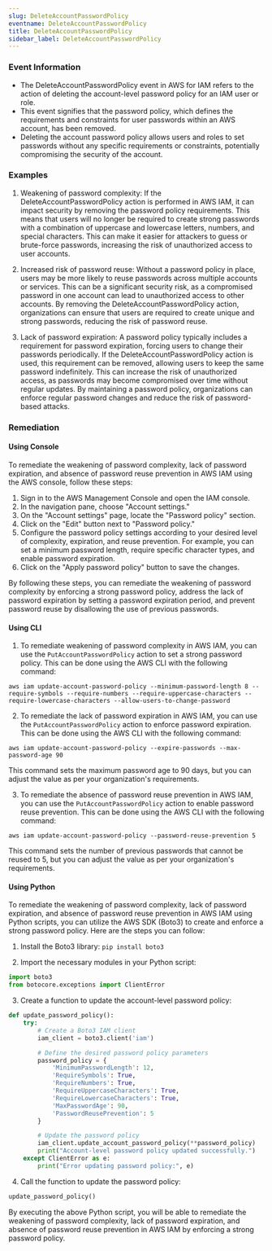```yaml
--- 
slug: DeleteAccountPasswordPolicy
eventname: DeleteAccountPasswordPolicy
title: DeleteAccountPasswordPolicy
sidebar_label: DeleteAccountPasswordPolicy
---
```

                       
### Event Information

- The DeleteAccountPasswordPolicy event in AWS for IAM refers to the action of deleting the account-level password policy for an IAM user or role.
- This event signifies that the password policy, which defines the requirements and constraints for user passwords within an AWS account, has been removed.
- Deleting the account password policy allows users and roles to set passwords without any specific requirements or constraints, potentially compromising the security of the account.


### Examples

1. Weakening of password complexity: If the DeleteAccountPasswordPolicy action is performed in AWS IAM, it can impact security by removing the password policy requirements. This means that users will no longer be required to create strong passwords with a combination of uppercase and lowercase letters, numbers, and special characters. This can make it easier for attackers to guess or brute-force passwords, increasing the risk of unauthorized access to user accounts.

2. Increased risk of password reuse: Without a password policy in place, users may be more likely to reuse passwords across multiple accounts or services. This can be a significant security risk, as a compromised password in one account can lead to unauthorized access to other accounts. By removing the DeleteAccountPasswordPolicy action, organizations can ensure that users are required to create unique and strong passwords, reducing the risk of password reuse.

3. Lack of password expiration: A password policy typically includes a requirement for password expiration, forcing users to change their passwords periodically. If the DeleteAccountPasswordPolicy action is used, this requirement can be removed, allowing users to keep the same password indefinitely. This can increase the risk of unauthorized access, as passwords may become compromised over time without regular updates. By maintaining a password policy, organizations can enforce regular password changes and reduce the risk of password-based attacks.

### Remediation

#### Using Console

To remediate the weakening of password complexity, lack of password expiration, and absence of password reuse prevention in AWS IAM using the AWS console, follow these steps:

1. Sign in to the AWS Management Console and open the IAM console.
2. In the navigation pane, choose "Account settings."
3. On the "Account settings" page, locate the "Password policy" section.
4. Click on the "Edit" button next to "Password policy."
5. Configure the password policy settings according to your desired level of complexity, expiration, and reuse prevention. For example, you can set a minimum password length, require specific character types, and enable password expiration.
6. Click on the "Apply password policy" button to save the changes.

By following these steps, you can remediate the weakening of password complexity by enforcing a strong password policy, address the lack of password expiration by setting a password expiration period, and prevent password reuse by disallowing the use of previous passwords.

#### Using CLI

1. To remediate weakening of password complexity in AWS IAM, you can use the `PutAccountPasswordPolicy` action to set a strong password policy. This can be done using the AWS CLI with the following command:

```
aws iam update-account-password-policy --minimum-password-length 8 --require-symbols --require-numbers --require-uppercase-characters --require-lowercase-characters --allow-users-to-change-password
```

2. To remediate the lack of password expiration in AWS IAM, you can use the `PutAccountPasswordPolicy` action to enforce password expiration. This can be done using the AWS CLI with the following command:

```
aws iam update-account-password-policy --expire-passwords --max-password-age 90
```

This command sets the maximum password age to 90 days, but you can adjust the value as per your organization's requirements.

3. To remediate the absence of password reuse prevention in AWS IAM, you can use the `PutAccountPasswordPolicy` action to enable password reuse prevention. This can be done using the AWS CLI with the following command:

```
aws iam update-account-password-policy --password-reuse-prevention 5
```

This command sets the number of previous passwords that cannot be reused to 5, but you can adjust the value as per your organization's requirements.

#### Using Python

To remediate the weakening of password complexity, lack of password expiration, and absence of password reuse prevention in AWS IAM using Python scripts, you can utilize the AWS SDK (Boto3) to create and enforce a strong password policy. Here are the steps you can follow:

1. Install the Boto3 library: `pip install boto3`

2. Import the necessary modules in your Python script:
```python
import boto3
from botocore.exceptions import ClientError
```

3. Create a function to update the account-level password policy:
```python
def update_password_policy():
    try:
        # Create a Boto3 IAM client
        iam_client = boto3.client('iam')

        # Define the desired password policy parameters
        password_policy = {
            'MinimumPasswordLength': 12,
            'RequireSymbols': True,
            'RequireNumbers': True,
            'RequireUppercaseCharacters': True,
            'RequireLowercaseCharacters': True,
            'MaxPasswordAge': 90,
            'PasswordReusePrevention': 5
        }

        # Update the password policy
        iam_client.update_account_password_policy(**password_policy)
        print("Account-level password policy updated successfully.")
    except ClientError as e:
        print("Error updating password policy:", e)
```

4. Call the function to update the password policy:
```python
update_password_policy()
```

By executing the above Python script, you will be able to remediate the weakening of password complexity, lack of password expiration, and absence of password reuse prevention in AWS IAM by enforcing a strong password policy.


 